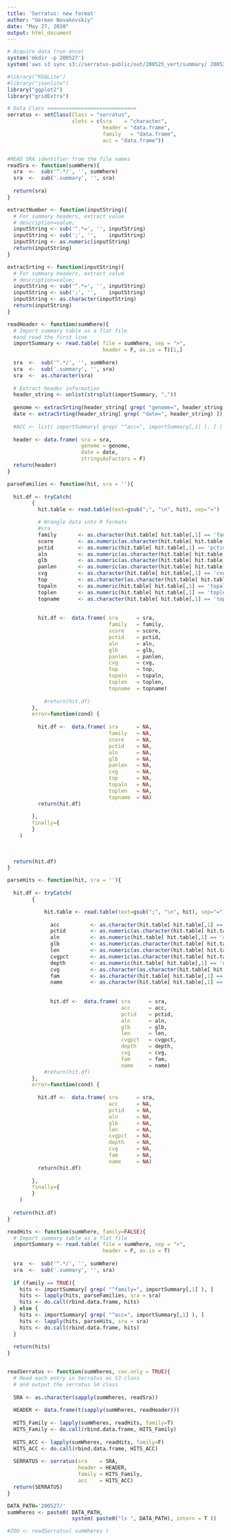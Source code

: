 ```yaml
---
title: 'Serratus: new format'
author: "German Novakovskiy"
date: "May 27, 2020"
output: html_document
---
```


```r
# Acquire data (run once)
system('mkdir -p 200527')
system('aws s3 sync s3://serratus-public/out/200525_vert/summary/ 200527/')
```

```r
#library("RSQLite")
#library("jsonlite")
library("ggplot2")
library("gridExtra")

```

```r
# Data Class =============================
serratus <- setClass(Class = "serratus",
                     slots = c(sra    = "character",
                               header = "data.frame",
                               family   = "data.frame",
                               acc = "data.frame"))


#READ SRA identifier from the file names
readSra <- function(sumWhere){
  sra  <-  sub('^.*/', '', sumWhere)
  sra  <-  sub('.summary', '', sra)
  
  return(sra)
}

extractNumber <- function(inputString){
  # For summary headers, extract value
  # description=value;
  inputString <- sub('^.*=', '', inputString)
  inputString <- sub(';', '',    inputString)
  inputString <- as.numeric(inputString)
  return(inputString)
}

extracSrting <- function(inputString){
  # For summary headers, extract value
  # description=value;
  inputString <- sub('^.*=', '', inputString)
  inputString <- sub(';', '',    inputString)
  inputString <- as.character(inputString)
  return(inputString)
}

readHeader <- function(sumWhere){
  # Import summary table as a flat file
  #and read the first line
  importSummary <- read.table( file = sumWhere, sep = ">",
                               header = F, as.is = T)[1,]
  
  sra  <-  sub('^.*/', '', sumWhere)
  sra  <-  sub('.summary', '', sra)
  sra  <-  as.character(sra)
    
  # Extract header information
  header_string <- unlist(strsplit(importSummary, ","))
  
  genome <- extracSrting(header_string[ grep( "genome=", header_string) ])
  date <- extracSrting(header_string[ grep( "date=", header_string) ])
  
  #ACC <- list( importSummary[ grep( "^acc=", importSummary[,1] ), ] )
  
  header <- data.frame( sra = sra,
                        genome = genome,
                        date = date,
                        stringsAsFactors = F)
  return(header)
}

parseFamilies <- function(hit, sra = ''){
  
  hit.df <- tryCatch(
        {
          hit.table <- read.table(text=gsub(";", "\n", hit), sep="=")

          # Wrangle data into R formats
          #sra
          family       <- as.character(hit.table[ hit.table[,1] == 'family' , 2])
          score        <- as.numeric(as.character(hit.table[ hit.table[,1] == 'score', 2]))
          pctid        <- as.numeric(hit.table[ hit.table[,1] == 'pctid', 2])
          aln          <- as.numeric(as.character(hit.table[ hit.table[,1] == 'aln', 2]))
          glb          <- as.numeric(as.character(hit.table[ hit.table[,1] == 'glb', 2]))
          panlen       <- as.numeric(as.character(hit.table[ hit.table[,1] == 'panlen', 2]))
          cvg          <- as.character(hit.table[ hit.table[,1] == 'cvg', 2])
          top          <- as.character(as.character(hit.table[ hit.table[,1] == 'top', 2]))
          topaln       <- as.numeric(hit.table[ hit.table[,1] == 'topaln', 2])
          toplen       <- as.numeric(hit.table[ hit.table[,1] == 'toplen', 2])
          topname      <- as.character(hit.table[ hit.table[,1] == 'topname', 2])
          
        
          hit.df <-  data.frame( sra      = sra,
                                 family   = family,
                                 score    = score,
                                 pctid    = pctid,
                                 aln      = aln,
                                 glb      = glb,
                                 panlen   = panlen,
                                 cvg      = cvg,
                                 top      = top,
                                 topaln   = topaln,
                                 toplen   = toplen,
                                 topname  = topname)
            
            #return(hit.df)
        },
        error=function(cond) {
          
          hit.df <-  data.frame( sra      = NA,
                                 family   = NA,
                                 score    = NA,
                                 pctid    = NA,
                                 aln      = NA,
                                 glb      = NA,
                                 panlen   = NA,
                                 cvg      = NA,
                                 top      = NA,
                                 topaln   = NA,
                                 toplen   = NA,
                                 topname  = NA)
          return(hit.df)
    
        },
        finally={
        }
    )
  
  
  
  return(hit.df) 
}

parseHits <- function(hit, sra = ''){
  
  hit.df <- tryCatch(
        {

            hit.table <- read.table(text=gsub(";", "\n", hit), sep="=")
            
              acc          <- as.character(hit.table[ hit.table[,1] == 'acc' , 2])
              pctid        <- as.numeric(as.character(hit.table[ hit.table[,1] == 'pctid', 2]))
              aln          <- as.numeric(hit.table[ hit.table[,1] == 'aln', 2])
              glb          <- as.numeric(as.character(hit.table[ hit.table[,1] == 'glb', 2]))
              len          <- as.numeric(as.character(hit.table[ hit.table[,1] == 'len', 2]))[1] #duplicated for sm reason
              cvgpct       <- as.numeric(as.character(hit.table[ hit.table[,1] == 'cvgpct', 2]))
              depth        <- as.numeric(hit.table[ hit.table[,1] == 'depth', 2])
              cvg          <- as.character(as.character(hit.table[ hit.table[,1] == 'cvg', 2]))
              fam          <- as.character(hit.table[ hit.table[,1] == 'fam', 2])
              name         <- as.character(hit.table[ hit.table[,1] == 'name', 2])
              
            
              hit.df <-  data.frame( sra      = sra,
                                     acc      = acc,
                                     pctid    = pctid,
                                     aln      = aln,
                                     glb      = glb,
                                     len      = len,
                                     cvgpct   = cvgpct,
                                     depth    = depth,
                                     cvg      = cvg,
                                     fam      = fam,
                                     name     = name)
            #return(hit.df)
        },
        error=function(cond) {
          
          hit.df <-  data.frame( sra      = sra,
                                 acc      = NA,
                                 pctid    = NA,
                                 aln      = NA,
                                 glb      = NA,
                                 len      = NA,
                                 cvgpct   = NA,
                                 depth    = NA,
                                 cvg      = NA,
                                 fam      = NA,
                                 name     = NA)
          return(hit.df)
    
        },
        finally={
        }
    )
  
  return(hit.df) 
}

readHits <- function(sumWhere, family=FALSE){
  # Import summary table as a flat file
  importSummary <- read.table( file = sumWhere, sep = ">",
                               header = F, as.is = T)
  
  sra  <-  sub('^.*/', '', sumWhere)
  sra  <-  sub('.summary', '', sra)
  
  if (family == TRUE){
    hits <- importSummary[ grep( "^family=", importSummary[,1] ), ]
    hits <- lapply(hits, parseFamilies, sra = sra)
    hits <- do.call(rbind.data.frame, hits)
  } else {
    hits <- importSummary[ grep( "^acc=", importSummary[,1] ), ]
    hits <- lapply(hits, parseHits, sra = sra)
    hits <- do.call(rbind.data.frame, hits)
  }
  
  return(hits)
}


readSerratus <- function(sumWheres, cov.only = TRUE){
  # Read each entry in Serratus as S3 class
  # and output the serratus S4 class
  
  SRA <- as.character(sapply(sumWheres, readSra))
  
  HEADER <- data.frame(t(sapply(sumWheres, readHeader)))
  
  HITS_Family <- lapply(sumWheres, readHits, family=T)
  HITS_Family <- do.call(rbind.data.frame, HITS_Family)
  
  HITS_ACC <- lapply(sumWheres, readHits, family=F)
  HITS_ACC <- do.call(rbind.data.frame, HITS_ACC)
  
  SERRATUS <- serratus(sra    = SRA,
                       header = HEADER,
                       family = HITS_Family,
                       acc    = HITS_ACC)
  return(SERRATUS)
}

```

```r
DATA_PATH='200527/'
sumWheres <- paste0( DATA_PATH,
                     system( paste0("ls ", DATA_PATH), intern = T ))

#ZOO <- readSerratus( sumWheres )
```